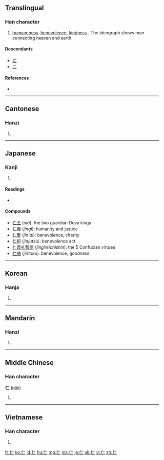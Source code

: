 {{also|忈}}
==Translingual==

===Han character===
{{Han char|rn=9|rad=人|as=02|sn=4|four=2121<sub>0</sub>|canj=人一一 (OMM)}}

# [[humaneness]], [[benevolence]], [[kindness]] . The ideograph shows man connecting heaven and earth.

====Descendants====
* [[に]]
* [[ニ]]

====References====
* {{Han ref|kx=0091.070|dkj=00349|dj=0193.010|hdz=10107.010|uh=4EC1|ud=20161|bh=A4AF|bd=42159}}

----

==Cantonese==

===Hanzi===
{{yue-hanzi|jyut=|y=yan4}}

# {{defn|Cantonese|sort=人02}}

----

==Japanese==

===Kanji===
{{ja-kanji|grade=6|rs=人02}}

# {{defn|Japanese}}

====Readings====
* {{ja-readings|on=[[じん]] (''jin''), [[に]] (''ni''), [[にん]] (''nin'')|nanori=[[きみ]] (''kimi''), [[く]] (''ku''), [[さと]] (''sato''), [[しのぶ]] (''shinobu''), [[じ]] (''ji''), [[と]] (''to''), [[のり]] (''nori''), [[ひと]] (''hito''), [[ひとし]] (''hitoshi''), [[ひろ]] (''hiro''), [[ひろし]] (''hiroshi''), [[まこと]] (''makoto''), [[まさ]] (''masa''), [[まさし]] (''masashi''), [[やす]] (''yasu''), [[よし]] (''yoshi'')}}

====Compounds====
* [[仁王]] (''niō''): the two guardian Deva kings
* [[仁義]] (''jingi''): humanity and justice
* [[仁愛]] (''jin'ai''): benevolence, charity
* [[仁術]] (''jinjutsu''): benevolence act
* [[仁義礼智信]] (''jingireichishin''): the 5 Confucian virtues
* [[仁徳]] (''jintoku''): benevolence, goodness

----

==Korean==

===Hanja===
{{ko-hanja|hangeul=인|rv=in|mr=in}}

# {{defn|Korean|sort=人02}}

----

==Mandarin==

===Hanzi===
{{cmn-hanzi|pin=[[jìn]] ([[jin4]]), [[rén]] ([[ren2]])|wg=chin<sup>4</sup>, jen<sup>2</sup>}}

# {{defn|Mandarin|sort=人02}}

----

==Middle Chinese==

===Han character===
'''仁''' ([[njin]])

# {{defn|Middle Chinese|sort=人02}}

----

==Vietnamese==

===Han character===
{{vi-hantu|[[nhân]], [[nhơn]]|rs=人02}}

# {{defn|Vietnamese|sort=人02}}

[[fr:仁]]
[[ko:仁]]
[[id:仁]]
[[hu:仁]]
[[mg:仁]]
[[ms:仁]]
[[ja:仁]]
[[uk:仁]]
[[vi:仁]]
[[zh:仁]]
